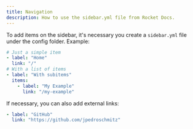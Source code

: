 ```yaml
---
title: Navigation
description: How to use the sidebar.yml file from Rocket Docs.
---
```


To add items on the sidebar, it's necessary you create a `sidebar.yml` file under the config folder. Example:

```yaml title=sidebar.yml
# Just a simple item
- label: "Home"
  link: "/"
# With a list of items
- label: "With subitems"
  items:
    - label: "My Example"
      link: "/my-example"
```

If necessary, you can also add external links:

```yaml
- label: "GitHub"
  link: "https://github.com/jpedroschmitz"
```
